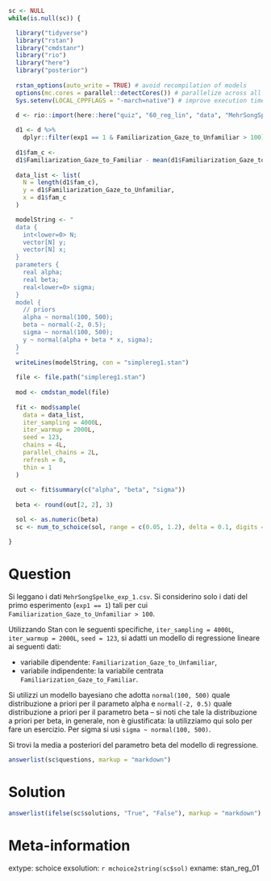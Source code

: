 ```r
sc <- NULL
while(is.null(sc)) {

  library("tidyverse")
  library("rstan")
  library("cmdstanr")
  library("rio")
  library("here")
  library("posterior")
  
  rstan_options(auto_write = TRUE) # avoid recompilation of models
  options(mc.cores = parallel::detectCores()) # parallelize across all CPUs
  Sys.setenv(LOCAL_CPPFLAGS = "-march=native") # improve execution time

  d <- rio::import(here::here("quiz", "60_reg_lin", "data", "MehrSongSpelke_exp_1.csv"))
  
  d1 <- d %>% 
    dplyr::filter(exp1 == 1 & Familiarization_Gaze_to_Unfamiliar > 100)
  
  d1$fam_c <- 
  d1$Familiarization_Gaze_to_Familiar - mean(d1$Familiarization_Gaze_to_Familiar)
  
  data_list <- list(
    N = length(d1$fam_c),
    y = d1$Familiarization_Gaze_to_Unfamiliar,
    x = d1$fam_c
  )

  modelString <- "
  data {
    int<lower=0> N;
    vector[N] y;
    vector[N] x;
  }
  parameters {
    real alpha;
    real beta;
    real<lower=0> sigma;
  }
  model {
    // priors
    alpha ~ normal(100, 500);
    beta ~ normal(-2, 0.5);
    sigma ~ normal(100, 500);
    y ~ normal(alpha + beta * x, sigma);
  }
  "
  writeLines(modelString, con = "simplereg1.stan")
  
  file <- file.path("simplereg1.stan")
  
  mod <- cmdstan_model(file)
  
  fit <- mod$sample(
    data = data_list,
    iter_sampling = 4000L,
    iter_warmup = 2000L,
    seed = 123,
    chains = 4L,
    parallel_chains = 2L,
    refresh = 0,
    thin = 1
  )
  
  out <- fit$summary(c("alpha", "beta", "sigma"))
  
  beta <- round(out[2, 2], 3)

  sol <- as.numeric(beta)
  sc <- num_to_schoice(sol, range = c(0.05, 1.2), delta = 0.1, digits = 3)

}
```

Question
========

Si leggano i dati `MehrSongSpelke_exp_1.csv`. Si considerino solo i dati del primo esperimento (`exp1 == 1`) tali per cui `Familiarization_Gaze_to_Unfamiliar > 100`. 

Utilizzando Stan con le seguenti specifiche, `iter_sampling = 4000L`, `iter_warmup = 2000L`, `seed = 123`, si adatti un modello di regressione lineare ai seguenti dati:

- variabile dipendente: `Familiarization_Gaze_to_Unfamiliar`,
- variabile indipendente: la variabile centrata `Familiarization_Gaze_to_Familiar`.

Si utilizzi un modello bayesiano che adotta `normal(100, 500)` quale distribuzione a priori per il parameto alpha e `normal(-2, 0.5)` quale distribuzione a priori per il parametro beta -- si noti che tale la distribuzione a priori per beta, in generale, non è giustificata: la utilizziamo qui solo per fare un esercizio. Per sigma si usi `sigma ~ normal(100, 500)`.

Si trovi la media a posteriori del parametro beta del modello di regressione.

```r
answerlist(sc$questions, markup = "markdown")
```

Solution
========

```r
answerlist(ifelse(sc$solutions, "True", "False"), markup = "markdown")
```

Meta-information
================
extype: schoice
exsolution: `r mchoice2string(sc$sol)`
exname: stan_reg_01
